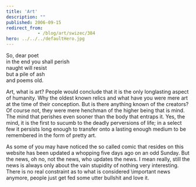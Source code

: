 ```yaml
---
title: 'Art'
description: ""
published: 2006-09-15
redirect_from: 
            - /blog/art/swizec/384
hero: ../../../defaultHero.jpg
---
```

So, dear poet  
in the end you shall perish  
naught will resist  
but a pile of ash  
and poems old.  


  
Art, what is art? People would conclude that it is the only longlasting aspect of humanity. Why the oldest known relics and what have you were mere art at the time of their conception. But is there anything known of the creators? Of course not, they were mere henchman of the higher being that is mind. The mind that perishes even sooner than the body that entraps it. Yes, the mind, it is the first to sucumb to the deadly perversions of life; in a select few it persists long enough to transfer onto a lasting enough medium to be remembered in the form of pretty art.  
  
As some of you may have noticed the so called comic that resides on this website has been updated a whopping five days ago on an odd Sunday. But the news, oh no, not the news, who updates the news. I mean really, still the news is always only about the vain stupidity of nothing very interesting. There is no real constraint as to what is considered \\important news anymore, people just get fed some utter bullshit and love it.